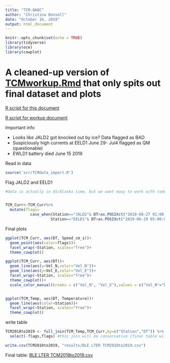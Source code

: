 ```yaml
---
title: "TCM-QAQC"
author: "Christina Bonsell"
date: "October 16, 2019"
output: html_document
---
```


```r
knitr::opts_chunk$set(echo = TRUE)
library(tidyverse)
library(oce)
library(cowplot)
```

# A cleaned-up version of [TCMworkup.Rmd](https://cbonsell.github.io/ble-instrumentation/TCMworkup) that only spits out final dataset and plots

[R script for this document](https://github.com/cbonsell/ble-instrumentation/blob/master/TCM-QAQC.Rmd)

[R script for workup document](https://github.com/cbonsell/ble-instrumentation/blob/master/TCMworkup.Rmd)

Important info

* Looks like JALD2 got knocked out by ice? Data flagged as BAD
* Suspiciously high currents at EELD1 June 29- Jul4 flagged as QM (questionable)
* EWLD1 battery died June 15 2019


Read in data
```r
source('scr/TCMdata_import.R')

```

Flag JALD2 and EELD1

```r
#data is actually in US/Alaska time, but we want easy to work with code :)


TCM_Curr<-TCM_Curr%>%
  mutate(flags=
           case_when(Station=="JALD2"& DT>as.POSIXct("2018-08-27 01:00:00", tz="UTC")~"BAD",
                    Station=="EELD1"& DT>as.POSIXct("2019-06-29 05:00:00", tz="UTC")&DT<as.POSIXct("2019-07-04 20:00:00", tz="UTC") ~"QM"))

```
Final plots
```r
ggplot(TCM_Curr, aes(DT, Speed_cm_s))+
  geom_point(aes(color=flags))+
  facet_wrap(~Station, scales="free")+
  theme_cowplot()

ggplot(TCM_Curr, aes(DT))+
  geom_line(aes(y=Vel_N,color="Vel_N"))+
  geom_line(aes(y=Vel_E,color="Vel_E"))+
  facet_wrap(~Station, scales="free")+
  theme_cowplot()+
  scale_color_manual(breaks = c("Vel_N", "Vel_E"),values = c("Vel_N"="black", "Vel_E"="blue"))


ggplot(TCM_Temp, aes(DT, Temperature))+
  geom_line(aes(color=Station))+
  facet_wrap(~Station, scales="free")+
  theme_cowplot()
```

write table

```r
TCM2018to2019 <- full_join(TCM_Temp,TCM_Curr,by=c("Station","DT")) %>% 
  select(-flags,flags) #this join will be conservative (final table will not include temps for which there aren't current measurements)

write.csv(TCM2018to2019, "results/BLE LTER TCM2018to2019.csv")
```
Final table: [BLE LTER TCM2018to2019.csv](https://github.com/cbonsell/ble-instrumentation/blob/master/results/BLE%20LTER%20TCM2018to2019.csv)
